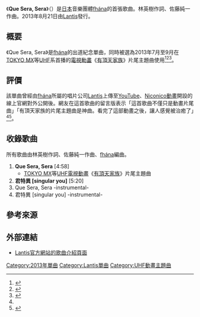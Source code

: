 {{主條目消歧義|本文介紹的是[[fhána|fhána]]歌曲，關於1956年電影《[[擒凶記|擒凶記]]》主題曲詳見「[[Que_Sera,_Sera|Que Sera, Sera]]」。}}
{{Infobox Single
| Name            = Que Sera, Sera<br /><small>（{{lang|ja|ケセラセラ}}）</small>
| Artist          = [[fhána|fhána]]
| Album           = {{link-ja|Outside of Melancholy|Outside of Melancholy}}（#1,2）
| A-side          = 
| B-side          = 君{{lang|ja|という}}特異{{lang|ja|点}} [singular you]
| Released        = 2013年8月21日
| Format          = [[單曲|單曲]]
| Recorded        = 
| Genre           = [[J-POP|J-POP]]
| Length          = 4分58秒
| Label           = [[Lantis|Lantis]]
| Writer          = 林英樹<br/>佐藤純一
| Producer        = [[fhána|fhána]]
| Certification   = 
| Chart position  = * 第111名{{smaller|（[[Oricon公信榜|Oricon]]）}}
| Last single     = 
| This single     = '''Que Sera, Sera'''<br />（2013年）
| Next single     = {{link-ja|tiny lamp|tiny lamp}}<br />（2013年）
| Misc            = {{Extra track listing
 | Album      = Outside of Melancholy
 | Type       = Studio Album
 | prev_track = ARE YOU SLEEPING？
 | prev_no    = 9
 | this_track = '''Que Sera, Sera'''
 | track_no   = 10
 | next_track = innocent field
 | next_no    = 11
}}
{{External music video|{{YouTube|lvHw9PqaQD0&feature|「Que Sera, Sera」}}}}
}}
《'''Que Sera, Sera'''》（{{lang-ja|ケセラセラ}}）是[[日本|日本]]音樂團體[[fhána|fhána]]的首張歌曲。林英樹作詞、佐藤純一作曲。2013年8月21日由[[Lantis|Lantis]]發行。

== 概要 ==
《Que Sera, Sera》是[[fhána|fhána]]的出道紀念單曲，同時被選為2013年7月至9月在[[東京都會電視台|TOKYO MX]]等[[全國獨立放送協議會|UHF]]系首播的[[電視動畫|電視動畫]]《[[有頂天家族|有頂天家族]]》片尾主題曲使用<ref>{{cite web|url=http://tokyo-anime-news.jp/?p=14871|script-title=ja:「有頂天家族」ED主題歌fhana「ケセラセラ」アニメとリンクしたMVが公開|publisher=TOKYO ANIME NEWS|date=|accessdate=2017-01-27|language=ja|archive-date=2017-02-02|archive-url=https://web.archive.org/web/20170202044207/http://tokyo-anime-news.jp/?p=14871|dead-url=no}}</ref><ref>{{cite web|url=http://animeanime.jp/article/2013/06/06/14307.html|script-title=ja:「有頂天家族」7月7日放送スタート OPはmilktub「有頂天人生」、EDはfhana「ケセラセラ」|publisher=Anime！Anime！|date=2013-06-06|accessdate=2017-01-27|language=ja|archive-date=2017-02-02|archive-url=https://web.archive.org/web/20170202045820/http://animeanime.jp/article/2013/06/06/14307.html|dead-url=no}}</ref><ref name="okm">{{cite web|url=http://okmusic.jp/#!/news/24199|script-title=ja:fhana「有頂天家族」EDの次は「ぎんぎつね」OPを担当|publisher=OKMusic|date=2013-08-26|accessdate=2017-01-27|language=ja|archive-date=2016-09-25|archive-url=https://web.archive.org/web/20160925111500/http://okmusic.jp/#!/news/24199|dead-url=yes}}</ref>。

== 評價 ==
該單曲曾經由[[fhána|fhána]]所屬的唱片公司[[Lantis|Lantis]]上傳至[[YouTube|YouTube]]、[[Niconico動畫|Niconico動畫]]開設的線上官網對外公開後。網友在這首歌曲的留言版表示「這首歌曲不僅只是動畫片尾曲」「有頂天家族的片尾主題曲是神曲。看完了這部動畫之後，讓人感覺被治癒了」<ref name="okm" /><ref>{{cite web|url=http://www.lisani.jp/2013/08/22/51936|script-title=ja:fhanaが、シングル「ケセラセラ」でメジャーデビュー。そして早くも2ndシングルが決定！|publisher=Lisani！WEB|date=|accessdate=2017-01-27|language=ja|deadurl=yes|archiveurl=https://archive.is/20130828164341/http://www.lisani.jp/2013/08/22/51936|archivedate=2013-08-28}}</ref>。

== 收錄歌曲 ==
所有歌曲由林英樹作詞、佐藤純一作曲、[[fhána|fhána]]編曲。
# '''Que Sera, Sera''' [4:58]
#* [[東京都會電視台|TOKYO MX]]等[[全國獨立放送協議會|UHF]][[電視動畫|電視動畫]]《[[有頂天家族|有頂天家族]]》片尾主題曲
# '''君{{lang|ja|という}}特異{{lang|ja|点}} [singular you]''' [5:20]
# Que Sera, Sera -instrumental-
# 君{{lang|ja|という}}特異{{lang|ja|点}} [singular you] -instrumental-

== 參考來源 ==
{{reflist}}

== 外部連結 ==
* [http://lantis.jp/release-item/LACM-14129.html Lantis官方網站的歌曲介紹頁面]{{Wayback|url=http://lantis.jp/release-item/LACM-14129.html |date=20170207031636 }} {{ja icon}}

{{fhána}}
{{DEFAULTSORT:Keserasera}}
[[Category:2013年單曲|Category:2013年單曲]]
[[Category:Lantis單曲|Category:Lantis單曲]]
[[Category:UHF動畫主題曲|Category:UHF動畫主題曲]]